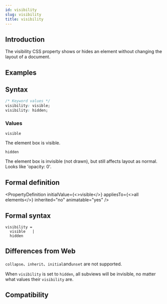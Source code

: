 ```yaml
---
id: visibility
slug: visibility
title: visibility
---
```


## Introduction

The visibility CSS property shows or hides an element without changing the layout of a document.

## Examples


<Go
  example="css-api"
  defaultFile="src/visibility/App.tsx"
  img="https://lf-lynx.tiktok-cdns.com/obj/lynx-artifacts-oss-sg/lynx-website/assets/doc/css/visibility.jpg"
  entry="src/visibility"
  defaultEntryFile="dist/visibility.lynx.bundle"
/>

## Syntax

```css
/* Keyword values */
visibility: visible;
visibility: hidden;
```

### Values

`visible`

The element box is visible.

`hidden`

The element box is invisible (not drawn), but still affects layout as normal. Looks like 'opacity: 0'.

## Formal definition


<PropertyDefinition
  initialValue={<>visible</>}
  appliesTo={<>all elements</>}
  inherited="no"
  animatable="yes"
/>

## Formal syntax

```
visibility =
  visible   |
  hidden
```

## Differences from Web

`collapse`、`inherit`、`initial`and`unset` are not supported.

When `visibility` is set to `hidden`, all subviews will be invisible, no matter what values their `visibility` are.

## Compatibility


<LegacyCompatTable metadata="css/properties/visibility" />
